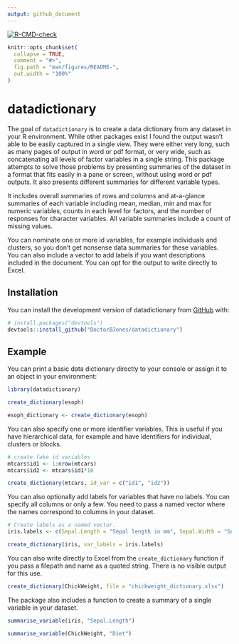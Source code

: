 ```yaml
---
output: github_document
---
```

 <!-- badges: start -->
  [![R-CMD-check](https://github.com/DoctorBJones/datadictionary/actions/workflows/R-CMD-check.yaml/badge.svg)](https://github.com/DoctorBJones/datadictionary/actions/workflows/R-CMD-check.yaml)
  <!-- badges: end -->
  
```r
knitr::opts_chunk$set(
  collapse = TRUE,
  comment = "#>",
  fig.path = "man/figures/README-",
  out.width = "100%"
)
```

# datadictionary

The goal of `datadictionary` is to create a data dictionary from any dataset in your R environment. While other packages exist I found the output wasn't able to be easily captured in a single view. They were either very long, such as many pages of output in word or pdf format, or very wide, such as concatenating all levels of factor variables in a single string. This package attempts to solve those problems by presenting summaries of the dataset in a format that fits easily in a pane or screen, without using word or pdf outputs. It also presents different summaries for different variable types. 

It includes overall summaries of rows and columns and at-a-glance summaries of each variable including mean, median, min and max for numeric variables, counts in each level for factors, and the number of responses for character variables. All variable summaries include a count of missing values. 

You can nominate one or more id variables, for example individuals and clusters, so you don't get nonsense data summaries for these variables. You can also include a vector to add labels if you want descriptions included 
in the document. You can opt for the output to write directly to Excel.


## Installation

You can install the development version of datadictionary from [GitHub](https://github.com/) with:

``` r
# install.packages("devtools")
devtools::install_github("DoctorBJones/datadictionary")
```

## Example

You can print a basic data dictionary directly to your console or assign it to an object in your environment:

```r
library(datadictionary)

create_dictionary(esoph)

esoph_dictionary <- create_dictionary(esoph)
```


You can also specify one or more identifier variables. This is useful if you have hierarchical data, for example and have identifiers for individual, clusters or blocks.

```r

# create fake id variables
mtcars$id1 <- 1:nrow(mtcars)
mtcars$id2 <- mtcars$id1*10

create_dictionary(mtcars, id_var = c("id1", "id2"))

```
You can also optionally add labels for variables that have no labels. You can specify all columns or only a few. You need to pass a named vector where the names correspond to columns in your dataset.

```r

# Create labels as a named vector. 
iris.labels <- c(Sepal.Length = "Sepal length in mm", Sepal.Width = "Sepal width in mm")

create_dictionary(iris, var_labels = iris.labels)
```

You can also write directly to Excel from the `create_dictionary` function if you pass a filepath and name as a quoted string. There is no visible output for this use.

```r

create_dictionary(ChickWeight, file = "chickweight_dictionary.xlsx")

```

The package also includes a function to create a summary of a single variable in your dataset.
```r

summarise_variable(iris, "Sepal.Length")

summarise_variable(ChickWeight, "Diet")
```

